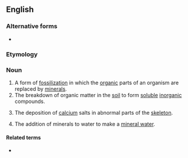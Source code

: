 ==English==

===Alternative forms===
* {{l|en|mineralisation}}

===Etymology===
{{suffix|en|mineral|ization}}

===Noun===
{{wikipedia}}
{{en-noun|~}}

# A form of [[fossilization]] in which the [[organic]] parts of an organism are replaced by [[mineral]]s.
# The breakdown of organic matter in the [[soil]] to form [[soluble]] [[inorganic]] compounds.
# {{lb|en|medicine}} The deposition of [[calcium]] salts in abnormal parts of the [[skeleton]].
# The addition of minerals to water to make a [[mineral water]].

====Related terms====
* {{l|en|mineralize}}